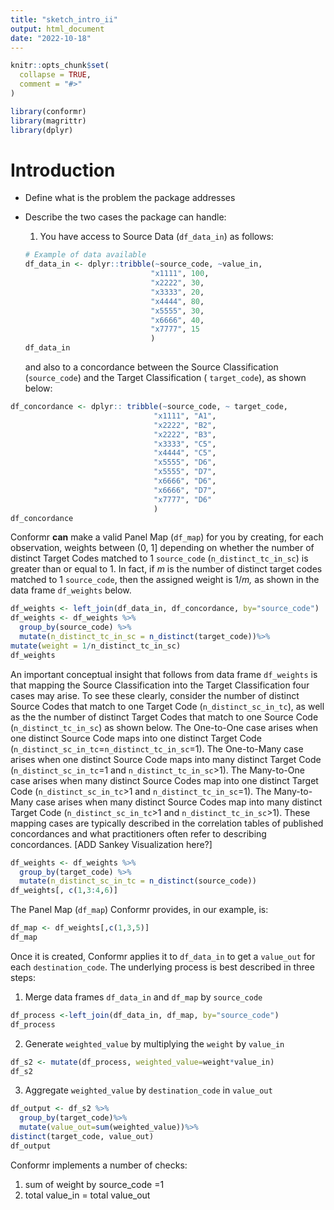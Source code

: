 ```yaml
---
title: "sketch_intro_ii"
output: html_document
date: "2022-10-18"
---
```


```r
knitr::opts_chunk$set(
  collapse = TRUE,
  comment = "#>"
)
```

```r
library(conformr)
library(magrittr)
library(dplyr)
```

# Introduction

-   Define what is the problem the package addresses

-   Describe the two cases the package can handle:

    1.  You have access to Source Data (`df_data_in`) as follows:

    ```r



    # Example of data available 
    df_data_in <- dplyr::tribble(~source_code, ~value_in,
                                "x1111", 100,
                                "x2222", 30,
                                "x3333", 20,
                                "x4444", 80,
                                "x5555", 30,
                                "x6666", 40,
                                "x7777", 15
                                )
    df_data_in
    ```

    and also to a concordance between the Source Classification (`source_code`) and the Target Classification ( `target_code`), as shown below:

```r
   
df_concordance <- dplyr:: tribble(~source_code, ~ target_code,
                                "x1111", "A1",
                                "x2222", "B2",
                                "x2222", "B3",
                                "x3333", "C5",
                                "x4444", "C5",
                                "x5555", "D6",
                                "x5555", "D7",
                                "x6666", "D6",
                                "x6666", "D7",
                                "x7777", "D6"
                                )
df_concordance
```

Conformr **can** make a valid Panel Map (`df_map`) for you by creating, for each observation, weights between (0, 1] depending on whether the number of distinct Target Codes matched to 1 `source_code` (`n_distinct_tc_in_sc`) is greater than or equal to 1. In fact, if *m* is the number of distinct target codes matched to 1 `source_code`, then the assigned weight is 1/*m,* as shown in the data frame `df_weights` below.

```r
df_weights <- left_join(df_data_in, df_concordance, by="source_code")
df_weights <- df_weights %>%
  group_by(source_code) %>%
  mutate(n_distinct_tc_in_sc = n_distinct(target_code))%>%
mutate(weight = 1/n_distinct_tc_in_sc)
df_weights
```

An important conceptual insight that follows from data frame `df_weights` is that mapping the Source Classification into the Target Classification four cases may arise. To see these clearly, consider the number of distinct Source Codes that match to one Target Code (`n_distinct_sc_in_tc`), as well as the the number of distinct Target Codes that match to one Source Code (`n_distinct_tc_in_sc`) as shown below. The One-to-One case arises when one distinct Source Code maps into one distinct Target Code (`n_distinct_sc_in_tc`=`n_distinct_tc_in_sc`=1). The One-to-Many case arises when one distinct Source Code maps into many distinct Target Code (`n_distinct_sc_in_tc`=1 and `n_distinct_tc_in_sc`\>1). The Many-to-One case arises when many distinct Source Codes map into one distinct Target Code (`n_distinct_sc_in_tc`\>1 and `n_distinct_tc_in_sc`=1). The Many-to-Many case arises when many distinct Source Codes map into many distinct Target Code (`n_distinct_sc_in_tc`\>1 and `n_distinct_tc_in_sc`\>1). These mapping cases are typically described in the correlation tables of published concordances and what practitioners often refer to describing concordances. [ADD Sankey Visualization here?]

```r
df_weights <- df_weights %>%
  group_by(target_code) %>%
  mutate(n_distinct_sc_in_tc = n_distinct(source_code))
df_weights[, c(1,3:4,6)]
```

The Panel Map (`df_map`) Conformr provides, in our example, is:

```r
df_map <- df_weights[,c(1,3,5)]
df_map
```

Once it is created, Conformr applies it to `df_data_in` to get a `value_out` for each `destination_code`. The underlying process is best described in three steps:

1.  Merge data frames `df_data_in` and `df_map` by `source_code`

```r
df_process <-left_join(df_data_in, df_map, by="source_code")
df_process

```

2.  Generate `weighted_value` by multiplying the `weight` by `value_in`

```r
df_s2 <- mutate(df_process, weighted_value=weight*value_in)
df_s2
```

3.  Aggregate `weighted_value` by `destination_code` in `value_out`

```r
df_output <- df_s2 %>%
  group_by(target_code)%>%
  mutate(value_out=sum(weighted_value))%>%
distinct(target_code, value_out)
df_output
```

Conformr implements a number of checks:

1.  sum of weight by source_code =1
2.  total value_in = total value_out
